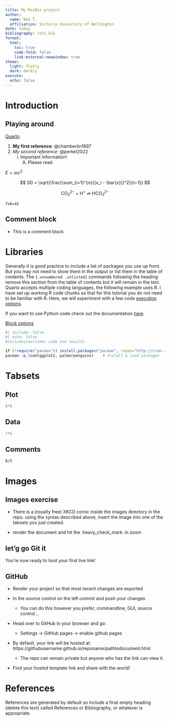 ```yaml
---
title: My RezBaz project
author:
  name: Ned T.
  affiliation: Victoria University of Wellington
date: today
bibliography: refs.bib
format:
  html:
    toc: true
    code-fold: false
    link-external-newwindow: true
theme:
  light: flatly
  dark: darkly
execute: 
  echo: false
---
```


# Introduction

## Playing around


[Quarto](https://quarto.org)

<!-- ctrl+c+k creates a comment -->

1. **My first reference**: @chamberlin1897
2. *My second reference*: @perkel2022
    i) Important information!
         A.  Please read

<!-- inline equation -->
$E = mc^2$ 

$$
SD = \sqrt{\frac{\sum_{i=1}^{n}{(x_i - \bar{x})}^2}{n-1}}
$$

$$\mathrm{CO_3^{2-} + H^+ \rightleftharpoons HCO_3^{2-}}$$

`7x6=42`

:::{.callout-tip}
# Comment block
- This is a comment block
:::

# Libraries {.unnumbered .unlisted}

Generally it is good practice to include a list of packages you use up front. But you may not need to show them in the output or list them in the table of contents. The `{.unnumbered .unlisted}` commands following the heading remove this section from the table of contents but it will remain in the text. Quarto accepts multiple coding languages, the following example uses R. I have set up working R code chunks so that for this tutorial you do not need to be familiar with R. Here, we will experiment with a few code [execution options](https://quarto.org/docs/computations/execution-options.html).


If you want to use Python code check out the documentation [here](https://quarto.org/docs/computations/python.html#overview).

[Block options](https://quarto.org/docs/computations/execution-options.html)


```r
#| include: false 
#| echo: false
#includes/excludes code and results

if (!require("pacman")) install.packages("pacman", repos="http://cran.r-project.org")
pacman::p_load(ggplot2, palmerpenguins)    # Install & load packages
```

# Tabsets

::: {.panel-tabset}

## Plot

```r
8*9
```

## Data

```python
7*6
```

## Comments

```ojs
8/5
```

:::

# Images

:::{.callout-tip}
# Images exercise

- There is a (royalty free) XKCD comic inside the images directory in the repo. using the syntax described above, insert the image into one of the tabsets you just created.

- render the document and hit the :heavy_check_mark: in zoom
:::


## let'g go Git it

You're now ready to host your first live link!

:::{.callout-tip}
# GitHub

- Render your project so that most recent changes are exported

- In the source control on the left commit and push your changes
 
  - You can do this however you prefer, commandline, GUI, source control...

- Head over to GitHub in your browser and go:

  - Settings -> GitHub pages -> enable github pages

- By default, your link will be hosted at: https://githubusername.github.io/reponame/pathtodocument.html

  - The repo can remain private but anyone who has the link can view it.

- Find your hosted template link and share with the world!
:::

# References

References are generated by default so include a final empty heading (delete this text) called References or Bibliography, or whatever is appropriate.